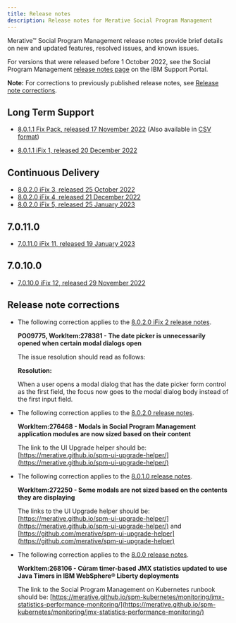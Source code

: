 ```yaml
---
title: Release notes
description: Release notes for Merative Social Program Management
---
```


Merative™ Social Program Management release notes provide brief details on new and updated features, resolved issues, and known issues.

For versions that were released before 1 October 2022, see the Social Program Management [release notes page](https://www.ibm.com/support/pages/node/713035) on the IBM Support Portal. 

**Note:** For corrections to previously published release notes, see [Release note corrections](#release-note-corrections).

## Long Term Support

* [8.0.1.1 Fix Pack, released 17 November 2022](/pdf/releasenotes/spm-release-notes-8011.pdf) (Also available in [CSV format](/csv/ReleaseNotes_8.0.1.1.csv))

* [8.0.1.1 iFix 1, released 20 December 2022](/pdf/releasenotes/spm-release-notes-8011-iFix1.pdf)
<!--* [8.0.1.1 iFix 1, Released 20 December 2022 (HTML-TEST)](/8011_iFix1.html)-->

## Continuous Delivery

* [8.0.2.0 iFix 3, released 25 October 2022](/pdf/releasenotes/spm8020ifix3.pdf)
* [8.0.2.0 iFix 4, released 21 December 2022](/pdf/releasenotes/spm-release-notes-8020-iFix4.pdf)
* [8.0.2.0 iFix 5, released 25 January 2023](/pdf/releasenotes/spm-release-notes-8020-iFix5.pdf)
<!--* [8.0.2.0 iFix 4, released 21 December 2022 (HTML-TEST)](/802_iFix4.html)-->

## 7.0.11.0

* [7.0.11.0 iFix 11, released 19 January 2023](/pdf/releasenotes/spm70110ifix11.pdf)

## 7.0.10.0

* [7.0.10.0 iFix 12, released 29 November 2022](/pdf/releasenotes/spm70100ifix12.pdf)

## Release note corrections

* The following correction applies to the [8.0.2.0 iFix 2 release notes](https://www.ibm.com/support/pages/node/6614713).

  **PO09775, WorkItem:278381 - The date picker is unnecessarily opened when certain modal dialogs open**

  The issue resolution should read as follows:

    **Resolution:**

    When a user opens a modal dialog that has the date picker form control as the first field, the focus now goes to the modal dialog body instead of the first input field.

* The following correction applies to the [8.0.2.0 release notes](https://www.ibm.com/support/pages/node/6583491).

  **WorkItem:276468 - Modals in Social Program Management application modules are now sized based on their content**

  The link to the UI Upgrade helper should be: [https://merative.github.io/spm-ui-upgrade-helper/](https://merative.github.io/spm-ui-upgrade-helper/)

* The following correction applies to the [8.0.1.0 release notes](https://www.ibm.com/support/pages/node/6516652).

  **WorkItem:272250 - Some modals are not sized based on the contents they are displaying**

  The links to the UI Upgrade helper should be: [https://merative.github.io/spm-ui-upgrade-helper/](https://merative.github.io/spm-ui-upgrade-helper/) and [https://github.com/merative/spm-ui-upgrade-helper](https://github.com/merative/spm-ui-upgrade-helper)
  
* The following correction applies to the [8.0.0 release notes](https://www.ibm.com/support/pages/node/6471277).

  **WorkItem:268106 - Cúram timer-based JMX statistics updated to use Java Timers in IBM WebSphere® Liberty deployments**

  The link to the Social Program Management on Kubernetes runbook should be: [https://merative.github.io/spm-kubernetes/monitoring/jmx-statistics-performance-monitoring/](https://merative.github.io/spm-kubernetes/monitoring/jmx-statistics-performance-monitoring/)

<!--<Row className="resource-card-group">

<Column colMd={4} colLg={4} noGutterSm>
<ResourceCard
    title="8.0.2.0 iFix3"
    subTitle="Release"
    actionIcon="arrowRight"
    href="/spm/release-notes/releases/8010">

</ResourceCard>
</Column>
</Row>-->
